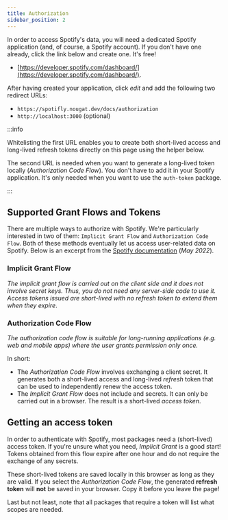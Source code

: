 ```yaml
---
title: Authorization
sidebar_position: 2
---
```


In order to access Spotify's data, you will need a dedicated Spotify application (and, of course, a Spotify account). If you don't have one already, click the link below and create one. It's free!

- [https://developer.spotify.com/dashboard/](https://developer.spotify.com/dashboard/).

After having created your application, click _edit_ and add the following two redirect URLs:

- `https://spotifly.nougat.dev/docs/authorization`
- `http://localhost:3000` (optional)

:::info

Whitelisting the first URL enables you to create both short-lived access and long-lived refresh tokens directly on this page using the helper below.

The second URL is needed when you want to generate a long-lived token locally (_Authorization Code Flow_). You don't have to add it in your Spotify application. It's only needed when you want to use the `auth-token` package.

:::

## Supported Grant Flows and Tokens

There are multiple ways to authorize with Spotify. We're particularly interested in two of them: `Implicit Grant Flow` and `Authorization Code Flow`. Both of these methods eventually let us access user-related data on Spotify. Below is an excerpt from the [Spotify documentation](https://developer.spotify.com/documentation/general/guides/authorization/) (_May 2022_).

### Implicit Grant Flow

_The implicit grant flow is carried out on the client side and it does not involve secret keys. Thus, you do not need any server-side code to use it. Access tokens issued are short-lived with no refresh token to extend them when they expire_.

### Authorization Code Flow

_The authorization code flow is suitable for long-running applications (e.g. web and mobile apps) where the user grants permission only once._

In short:

- The _Authorization Code Flow_ involves exchanging a client secret. It generates both a short-lived access and long-lived _refresh_ token that can be used to independently renew the access token.
- The _Implicit Grant Flow_ does not include and secrets. It can only be carried out in a browser. The result is a short-lived _access token_.

## Getting an access token

In order to authenticate with Spotify, most packages need a (short-lived) access token. If you're unsure what you need, _Implicit Grant_ is a good start! Tokens obtained from this flow expire after one hour and do not require the exchange of any secrets.

These short-lived tokens are saved locally in this browser as long as they are valid. If you select the _Authorization Code Flow_, the generated **refresh token** will **not** be saved in your browser. Copy it before you leave the page!

Last but not least, note that all packages that require a token will list what scopes are needed.


<AuthTokenForm />
